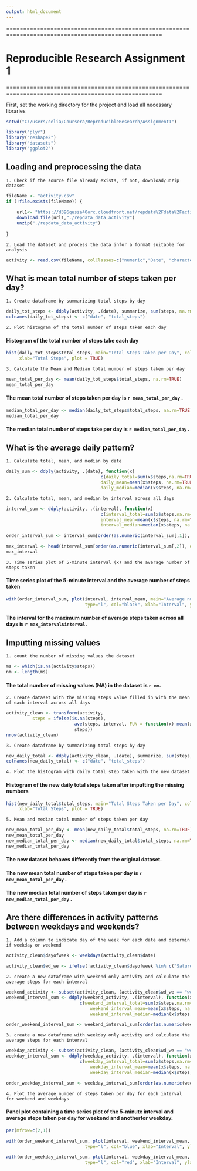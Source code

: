```yaml
---
output: html_document
---
```

====================================================================================================

# Reproducible Research Assignment 1

====================================================================================================

First, set the working directory for the project and load all necessary libraries
```r
setwd("C:/users/celia/Coursera/ReproducibleResearch/Assignment1")
```

```r
library("plyr")
library("reshape2")
library("datasets")
library("ggplot2")
```

## Loading and preprocessing the data
    
    1. Check if the source file already exists, if not, download/unzip dataset
    
```r
fileName <- "activity.csv"
if (!file.exists(fileName)) {
    
    url1<- "https://d396qusza40orc.cloudfront.net/repdata%2Fdata%2Factivity.zip"
    download.file(url1,"./repdata_data_activity")
    unzip("./repdata_data_activity")
    
}
```

    2. Load the dataset and process the data infor a format suitable for analysis

```r
activity <- read.csv(fileName, colClasses=c("numeric","Date", "character"))
```


## What is mean total number of steps taken per day? 
    
    1. Create dataframe by summarizing total steps by day
    
```r
daily_tot_steps <- ddply(activity, .(date), summarize, sum(steps, na.rm = TRUE))
colnames(daily_tot_steps) <- c("date", "total_steps")
```
    
    2. Plot histogram of the total number of steps taken each day

#### Histogram of the total number of steps take each day 

```r
hist(daily_tot_steps$total_steps, main="Total Steps Taken per Day", col="blue",
     xlab="Total Steps", plot = TRUE)
```

    3. Calculate the Mean and Median total number of steps taken per day

```r
mean_total_per_day <- mean(daily_tot_steps$total_steps, na.rm=TRUE)
mean_total_per_day
```

#### The mean total number of steps taken per day is `r mean_total_per_day` .

```r
median_total_per_day <- median(daily_tot_steps$total_steps, na.rm=TRUE)
median_total_per_day
```

#### The median total number of steps take per day is `r median_total_per_day` .

## What is the average daily pattern?

    1. Calculate total, mean, and median by date
    
```r
daily_sum <- ddply(activity, .(date), function(x)
                                    c(daily_total=sum(x$steps,na.rm=TRUE), 
                                    daily_mean=mean(x$steps, na.rm=TRUE), 
                                    daily_median=median(x$steps, na.rm=TRUE)))
```
    
    2. Calculate total, mean, and median by interval across all days 
    
```r
interval_sum <- ddply(activity, .(interval), function(x)
                                    c(interval_total=sum(x$steps,na.rm=TRUE), 
                                    interval_mean=mean(x$steps, na.rm=TRUE), 
                                    interval_median=median(x$steps, na.rm=TRUE)))

order_interval_sum <- interval_sum[order(as.numeric(interval_sum[,1]), decreasing=FALSE),]

max_interval <- head(interval_sum[order(as.numeric(interval_sum[,2]), decreasing=TRUE), ], 1)
max_interval
```

    3. Time series plot of 5-minute interval (x) and the average number of steps taken 

#### Time series plot of the 5-minute interval and the average number of steps taken
```r
with(order_interval_sum, plot(interval, interval_mean, main="Average number of steps taken at each interval",
                              type="l", col="black", xlab="Interval", ylab="Average Steps Taken"))
```

#### The interval for the maximum number of average steps taken across all days is `r max_interval$interval`.


## Imputting missing values
    
    1. count the number of missing values the dataset
    
```r
ms <- which(is.na(activity$steps))
nm <- length(ms)

```

#### The total number of missing values (NA) in the dataset is `r nm`. 

    2. Create dataset with the missing steps value filled in with the mean of each interval across all days
    
```r
activity_clean <- transform(activity, 
          steps = ifelse(is.na(steps), 
                          ave(steps, interval, FUN = function(x) mean(x, na.rm = TRUE)), 
                          steps))
nrow(activity_clean)
``` 

    3. Create dataframe by summarizing total steps by day
    
```r
new_daily_total <- ddply(activity_clean, .(date), summarize, sum(steps, na.rm = FALSE))
colnames(new_daily_total) <- c("date", "total_steps")
```

    4. Plot the histogram with daily total step taken with the new dataset

#### Histogram of the new daily total steps taken after imputting the missing numbers

```r
hist(new_daily_total$total_steps, main="Total Steps Taken per Day", col="green",
     xlab="Total Steps", plot = TRUE)
```

    5. Mean and median total number of steps taken per day
    
```r
new_mean_total_per_day <- mean(new_daily_total$total_steps, na.rm=TRUE)
new_mean_total_per_day
new_median_total_per_day <- median(new_daily_total$total_steps, na.rm=TRUE)
new_median_total_per_day
```

#### The new dataset behaves differently from the original dataset.
#### The new mean total number of steps taken per day is `r new_mean_total_per_day` .

#### The new median total number of steps taken per day is `r new_median_total_per_day` .


## Are there differences in activity patterns between weekdays and weekends?

    1. Add a column to indicate day of the week for each date and determin if weekday or weekend
    
```r
activity_clean$dayofweek <- weekdays(activity_clean$date)

activity_clean$wd_we <- ifelse(!activity_clean$dayofweek %in% c("Saturday", "Sunday"),"weekday","weekend")

```

    2. create a new dataframe with weekend only activity and calculate the average steps for each interval
    
```r
weekend_activity <- subset(activity_clean, (activity_clean$wd_we == "weekend"), select=names(activity_clean))
weekend_interval_sum <- ddply(weekend_activity, .(interval), function(x)
                            c(weekend_interval_total=sum(x$steps,na.rm=TRUE), 
                                weekend_interval_mean=mean(x$steps, na.rm=TRUE), 
                                weekend_interval_median=median(x$steps, na.rm=TRUE)))

order_weekend_interval_sum <- weekend_interval_sum[order(as.numeric(weekend_interval_sum[,1]), decreasing=FALSE),]
```

    3. create a new dataframe with weekday only activity and calculate the average steps for each interval

```r
weekday_activity <- subset(activity_clean, (activity_clean$wd_we == "weekday"), select=names(activity_clean))
weekday_interval_sum <- ddply(weekday_activity, .(interval), function(x)
                            c(weekday_interval_total=sum(x$steps,na.rm=TRUE), 
                                weekday_interval_mean=mean(x$steps, na.rm=TRUE), 
                                weekday_interval_median=median(x$steps, na.rm=TRUE)))

order_weekday_interval_sum <- weekday_interval_sum[order(as.numeric(weekday_interval_sum[,1]), decreasing=FALSE),]

```

    4. Plot the average number of steps taken per day for each interval for weekend and weekdays

#### Panel plot containing a time series plot of the 5-minute interval and average steps taken per day for weekend and anotherfor weekday.

```r
par(mfrow=c(2,1))

with(order_weekend_interval_sum, plot(interval, weekend_interval_mean, main="Weekend",
                              type="l", col="blue", xlab="Interval", ylab="Average Steps Taken"))

with(order_weekday_interval_sum, plot(interval, weekday_interval_mean, main="Weekday",
                              type="l", col="red", xlab="Interval", ylab="Average Steps Taken"))

```